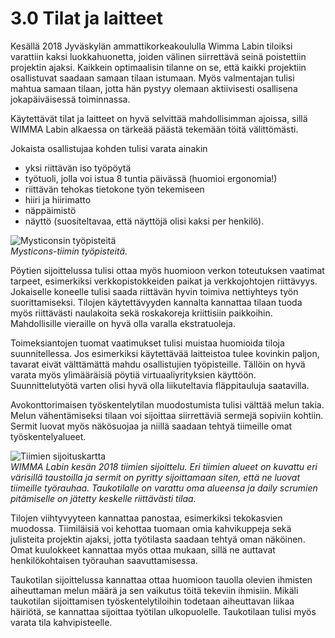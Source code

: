# 3.0 Tilat ja laitteet

Kesällä 2018 Jyväskylän ammattikorkeakoululla Wimma Labin tiloiksi varattiin kaksi luokkahuonetta, joiden välinen siirrettävä seinä poistettiin projektin ajaksi. Kaikkein optimaalisin tilanne on se, että kaikki projektiin osallistuvat saadaan samaan tilaan istumaan. Myös valmentajan tulisi mahtua samaan tilaan, jotta hän pystyy olemaan aktiivisesti osallisena jokapäiväisessä toiminnassa.

Käytettävät tilat ja laitteet on hyvä selvittää mahdollisimman ajoissa, sillä WIMMA Labin alkaessa on tärkeää päästä tekemään töitä välittömästi.

Jokaista osallistujaa kohden tulisi varata ainakin 

* yksi riittävän iso työpöytä
* työtuoli, jolla voi istua 8 tuntia päivässä (huomioi ergonomia!)
* riittävän tehokas tietokone työn tekemiseen
* hiiri ja hiirimatto
* näppäimistö
* näyttö (suositeltavaa, että näyttöjä olisi kaksi per henkilö).

![Mysticonsin työpisteitä](../images/image009.jpg)  
*Mysticons-tiimin työpisteitä.*

Pöytien sijoittelussa tulisi ottaa myös huomioon verkon toteutuksen vaatimat tarpeet, esimerkiksi verkkopistokkeiden paikat ja verkkojohtojen riittävyys. Jokaiselle koneelle tulisi saada riittävän hyvin toimiva nettiyhteys työn suorittamiseksi. Tilojen käytettävyyden kannalta kannattaa tilaan tuoda myös riittävästi naulakoita sekä roskakoreja kriittisiin paikkoihin. Mahdollisille vieraille on hyvä olla varalla ekstratuoleja.

Toimeksiantojen tuomat vaatimukset tulisi muistaa huomioida tiloja suunnitellessa. Jos esimerkiksi käytettävää laitteistoa tulee kovinkin paljon, tavarat eivät välttämättä mahdu osallistujien työpisteille. Tällöin on hyvä varata myös ylimääräisiä pöytiä virtuaaliyrityksien käyttöön. Suunnittelutyötä varten olisi hyvä olla liikuteltavia fläppitauluja saatavilla.

Avokonttorimaisen työskentelytilan muodostumista tulisi välttää melun takia. Melun vähentämiseksi tilaan voi sijoittaa siirrettäviä sermejä sopiviin kohtiin. Sermit luovat myös näkösuojaa ja niillä saadaan tehtyä tiimeille omat työskentelyalueet.

![Tiimien sijoituskartta](../images/image010.png)  
*WIMMA Labin kesän 2018 tiimien sijoittelu. Eri tiimien alueet on kuvattu eri värisillä taustoilla ja sermit on pyritty sijoittamaan siten, että ne luovat tiimeille työrauhaa. Taukotilalle on varattu oma alueensa ja daily scrumien pitämiselle on jätetty keskelle riittävästi tilaa.*

Tilojen viihtyvyyteen kannattaa panostaa, esimerkiksi tekokasvien muodossa. Tiimiläisiä voi kehottaa tuomaan omia kahvikuppeja sekä julisteita projektin ajaksi, jotta työtilasta saadaan tehtyä oman näköinen. Omat kuulokkeet kannattaa myös ottaa mukaan, sillä ne auttavat henkilökohtaisen työrauhan saavuttamisessa.

Taukotilan sijoittelussa kannattaa ottaa huomioon tauolla olevien ihmisten aiheuttaman melun määrä ja sen vaikutus töitä tekeviin ihmisiin. Mikäli taukotilan sijoittamisen työskentelytiloihin todetaan aiheuttavan liikaa häiriötä, se kannattaa sijoittaa työtilan ulkopuolelle. Taukotilaan tulisi myös varata tila kahvipisteelle.


